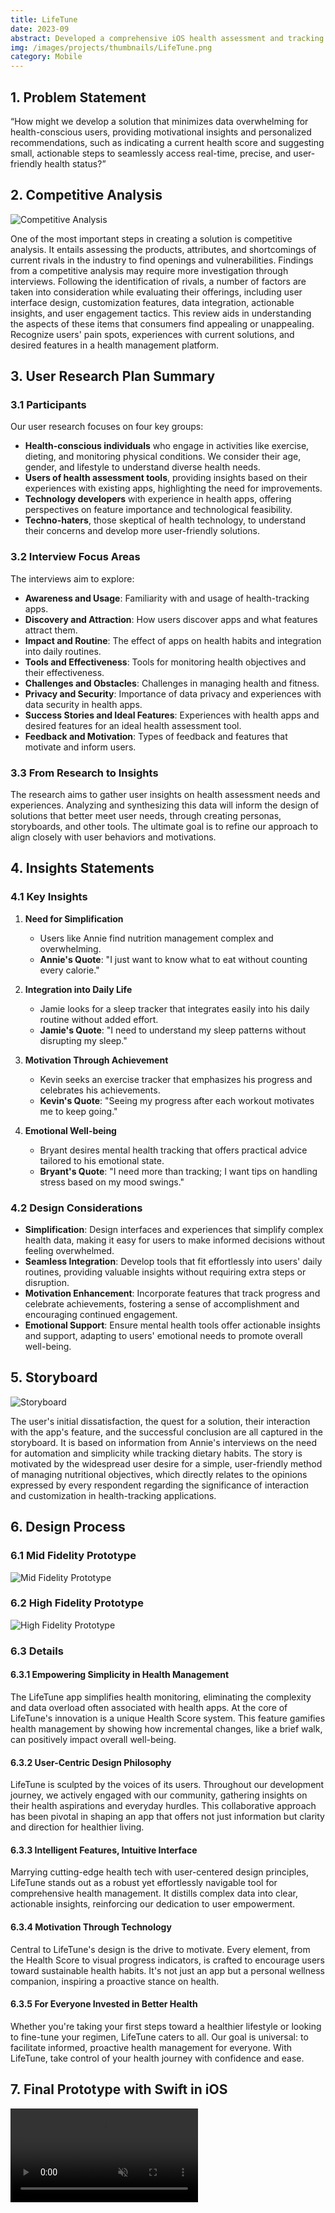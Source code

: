 ```yaml
---
title: LifeTune
date: 2023-09
abstract: Developed a comprehensive iOS health assessment and tracking app with SwiftUI and Swift.
img: /images/projects/thumbnails/LifeTune.png
category: Mobile
---
```


## 1. Problem Statement

“How might we develop a solution that minimizes data overwhelming for health-conscious users, providing motivational insights and personalized recommendations, such as indicating a current health score and suggesting small, actionable steps to seamlessly access real-time, precise, and user-friendly health status?”

## 2. Competitive Analysis

![Competitive Analysis](/images/projects/lifetune/Competitive-Analysis.jpg)

One of the most important steps in creating a solution is competitive analysis. It entails assessing the products, attributes, and shortcomings of current rivals in the industry to find openings and vulnerabilities. Findings from a competitive analysis may require more investigation through interviews. Following the identification of rivals, a number of factors are taken into consideration while evaluating their offerings, including user interface design, customization features, data integration, actionable insights, and user engagement tactics. This review aids in understanding the aspects of these items that consumers find appealing or unappealing. Recognize users' pain spots, experiences with current solutions, and desired features in a health management platform.

## 3. User Research Plan Summary

### 3.1 Participants

Our user research focuses on four key groups:

- **Health-conscious individuals** who engage in activities like exercise, dieting, and monitoring physical conditions. We consider their age, gender, and lifestyle to understand diverse health needs.
- **Users of health assessment tools**, providing insights based on their experiences with existing apps, highlighting the need for improvements.
- **Technology developers** with experience in health apps, offering perspectives on feature importance and technological feasibility.
- **Techno-haters**, those skeptical of health technology, to understand their concerns and develop more user-friendly solutions.

### 3.2 Interview Focus Areas

The interviews aim to explore:

- **Awareness and Usage**: Familiarity with and usage of health-tracking apps.
- **Discovery and Attraction**: How users discover apps and what features attract them.
- **Impact and Routine**: The effect of apps on health habits and integration into daily routines.
- **Tools and Effectiveness**: Tools for monitoring health objectives and their effectiveness.
- **Challenges and Obstacles**: Challenges in managing health and fitness.
- **Privacy and Security**: Importance of data privacy and experiences with data security in health apps.
- **Success Stories and Ideal Features**: Experiences with health apps and desired features for an ideal health assessment tool.
- **Feedback and Motivation**: Types of feedback and features that motivate and inform users.

### 3.3 From Research to Insights

The research aims to gather user insights on health assessment needs and experiences. Analyzing and synthesizing this data will inform the design of solutions that better meet user needs, through creating personas, storyboards, and other tools. The ultimate goal is to refine our approach to align closely with user behaviors and motivations.

## 4. Insights Statements

### 4.1 Key Insights

1. **Need for Simplification**

   - Users like Annie find nutrition management complex and overwhelming.
   - **Annie's Quote**: "I just want to know what to eat without counting every calorie."

2. **Integration into Daily Life**

   - Jamie looks for a sleep tracker that integrates easily into his daily routine without added effort.
   - **Jamie's Quote**: "I need to understand my sleep patterns without disrupting my sleep."

3. **Motivation Through Achievement**

   - Kevin seeks an exercise tracker that emphasizes his progress and celebrates his achievements.
   - **Kevin's Quote**: "Seeing my progress after each workout motivates me to keep going."

4. **Emotional Well-being**

   - Bryant desires mental health tracking that offers practical advice tailored to his emotional state.
   - **Bryant's Quote**: "I need more than tracking; I want tips on handling stress based on my mood swings."

### 4.2 Design Considerations

- **Simplification**: Design interfaces and experiences that simplify complex health data, making it easy for users to make informed decisions without feeling overwhelmed.
- **Seamless Integration**: Develop tools that fit effortlessly into users' daily routines, providing valuable insights without requiring extra steps or disruption.
- **Motivation Enhancement**: Incorporate features that track progress and celebrate achievements, fostering a sense of accomplishment and encouraging continued engagement.
- **Emotional Support**: Ensure mental health tools offer actionable insights and support, adapting to users' emotional needs to promote overall well-being.

## 5. Storyboard

![Storyboard](/images/projects/lifetune/Storyboard.jpg)

The user's initial dissatisfaction, the quest for a solution, their interaction with the app's feature, and the successful conclusion are all captured in the storyboard. It is based on information from Annie's interviews on the need for automation and simplicity while tracking dietary habits. The story is motivated by the widespread user desire for a simple, user-friendly method of managing nutritional objectives, which directly relates to the opinions expressed by every respondent regarding the significance of interaction and customization in health-tracking applications.

## 6. Design Process

### 6.1 Mid Fidelity Prototype

![Mid Fidelity Prototype](/images/projects/lifetune/Mid-Fidelity-Prototype.jpg)

### 6.2 High Fidelity Prototype

![High Fidelity Prototype](/images/projects/lifetune/High-Fidelity-Prototype.jpg)

### 6.3 Details

#### 6.3.1 Empowering Simplicity in Health Management

The LifeTune app simplifies health monitoring, eliminating the complexity and data overload often associated with health apps. At the core of LifeTune's innovation is a unique Health Score system. This feature gamifies health management by showing how incremental changes, like a brief walk, can positively impact overall well-being.

#### 6.3.2 User-Centric Design Philosophy

LifeTune is sculpted by the voices of its users. Throughout our development journey, we actively engaged with our community, gathering insights on their health aspirations and everyday hurdles. This collaborative approach has been pivotal in shaping an app that offers not just information but clarity and direction for healthier living.

#### 6.3.3 Intelligent Features, Intuitive Interface

Marrying cutting-edge health tech with user-centered design principles, LifeTune stands out as a robust yet effortlessly navigable tool for comprehensive health management. It distills complex data into clear, actionable insights, reinforcing our dedication to user empowerment.

#### 6.3.4 Motivation Through Technology

Central to LifeTune's design is the drive to motivate. Every element, from the Health Score to visual progress indicators, is crafted to encourage users toward sustainable health habits. It's not just an app but a personal wellness companion, inspiring a proactive stance on health.

#### 6.3.5 For Everyone Invested in Better Health

Whether you're taking your first steps toward a healthier lifestyle or looking to fine-tune your regimen, LifeTune caters to all. Our goal is universal: to facilitate informed, proactive health management for everyone. With LifeTune, take control of your health journey with confidence and ease.

## 7. Final Prototype with Swift in iOS

<video
  src="https://cdn.jsdelivr.net/gh/ZL-Asica/web-cdn@master/video/lifetune-demo.mp4"
  controls
  autoplay
  loop
  muted
/>
